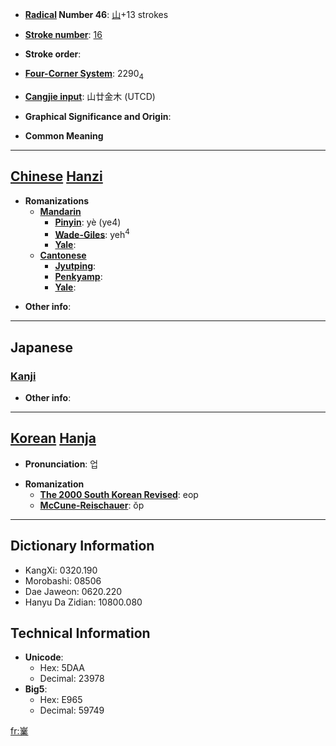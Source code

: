 * '''[[Wiktionary:Chinese radical index| Radical]] Number 46''': [[Wiktionary:Chinese radical index 山|山]]+13 strokes

* '''[[Wiktionary:Chinese total strokes index|Stroke number]]''': [[Wiktionary:Chinese total strokes index 16|16]]

* '''Stroke order''': 

* '''[[Wiktionary:Chinese four corner index|Four-Corner System]]''': 2290<sub>4</sub>

* '''[[Wiktionary:Chinese Cangjie index|Cangjie input]]''': 山廿金木 (UTCD)

* '''Graphical Significance and Origin''': 

* '''Common Meaning'''

----

== [[Chinese]] [[Hanzi]] ==

* '''Romanizations'''
** '''[[Mandarin]]'''
*** '''[[Pinyin]]''': yè (ye4)
*** '''[[Wade-Giles]]''': yeh<sup>4</sup>
*** '''[[Yale]]''': 
** '''[[Cantonese]]'''
*** '''[[Jyutping]]''':
*** '''[[Penkyamp]]''': 
*** '''[[Yale]]''': 

* '''Other info''': 

----

==Japanese==
===[[Kanji]]===
{{kanji|on readings=[[ぎょう]] (gyō)|kun readings=}}

* '''Other info''':  

----

== [[Korean]] [[Hanja]] ==

* '''Pronunciation''': 업

* '''Romanization'''
** '''[[The 2000 South Korean Revised Romanization|The 2000 South Korean Revised]]''': eop
** '''[[McCune-Reischauer]]''': ŏp

----

== Dictionary Information ==

* KangXi: 0320.190
* Morobashi: 08506
* Dae Jaweon: 0620.220
* Hanyu Da Zidian: 10800.080

== Technical Information ==

* '''Unicode''':
** Hex: 5DAA
** Decimal: 23978
* '''Big5''':
** Hex: E965
** Decimal: 59749

[[fr:嶪]]